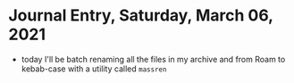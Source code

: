 # Journal Entry, Saturday, March 06, 2021

- today I'll be batch renaming all the files in my archive and from Roam to kebab-case with a utility called `massren`
